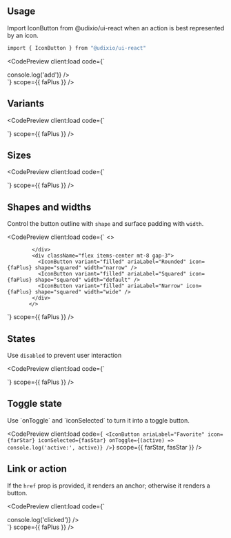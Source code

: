 ---
---










## Usage

Import IconButton from @udixio/ui-react when an action is best represented by an icon.

```bash
import { IconButton } from "@udixio/ui-react"
```

<CodePreview
  client:load
  code={`
  <div className="flex items-center gap-3">
    <IconButton ariaLabel="Add item" icon={faPlus} onClick={() => console.log('add')} />
  </div>`}
  scope={{ faPlus }}
/>

## Variants

<CodePreview
  client:load
  code={`
  <div className="flex items-center gap-3">
    <IconButton ariaLabel="Standard" icon={faPlus} variant="standard" />
    <IconButton ariaLabel="Filled" icon={faPlus} variant="filled" />
    <IconButton ariaLabel="Tonal" icon={faPlus} variant="tonal" />
    <IconButton ariaLabel="Outlined" icon={faPlus} variant="outlined" />
  </div>`}
  scope={{ faPlus }}
/>

## Sizes

<CodePreview
  client:load
  code={`
  <div className="flex items-center gap-3">
    <IconButton variant="filled" ariaLabel="XS" icon={faPlus} size="xSmall" />
    <IconButton variant="filled" ariaLabel="S" icon={faPlus} size="small" />
    <IconButton variant="filled" ariaLabel="M" icon={faPlus} size="medium" />
    <IconButton variant="filled" ariaLabel="L" icon={faPlus} size="large" />
    <IconButton variant="filled" ariaLabel="XL" icon={faPlus} size="xLarge" />
  </div>`}
  scope={{ faPlus }}
/>

## Shapes and widths

Control the button outline with `shape` and surface padding with `width`.

<CodePreview
  client:load
  code={`
 <>
  <div className="flex items-center gap-3">
    <IconButton variant="filled" ariaLabel="Rounded" icon={faPlus} shape="rounded" width="narrow" />
    <IconButton variant="filled" ariaLabel="Squared" icon={faPlus} shape="rounded" width="default" />
    <IconButton variant="filled" ariaLabel="Narrow" icon={faPlus} shape="rounded" width="wide" />

            </div>
            <div className="flex items-center mt-8 gap-3">
              <IconButton variant="filled" ariaLabel="Rounded" icon={faPlus} shape="squared" width="narrow" />
              <IconButton variant="filled" ariaLabel="Squared" icon={faPlus} shape="squared" width="default" />
              <IconButton variant="filled" ariaLabel="Narrow" icon={faPlus} shape="squared" width="wide" />
            </div>
           </>
`}
  scope={{ faPlus }}
/>

## States

Use `disabled` to prevent user interaction

<CodePreview
  client:load
  code={`
  <div className="flex items-center gap-3">
    <IconButton variant="filled" ariaLabel="Disabled" icon={faPlus} disabled />
  </div>`}
  scope={{ faPlus }}
/>

## Toggle state

Use \`onToggle\` and \`iconSelected\` to turn it into a toggle button.

<CodePreview
  client:load
  code={`
  <IconButton
    ariaLabel="Favorite"
    icon={farStar}
    iconSelected={fasStar}
    onToggle={(active) => console.log('active:', active)}
  />`}
  scope={{ farStar, fasStar }}
/>

## Link or action

If the `href` prop is provided, it renders an anchor; otherwise it renders a button.

<CodePreview
  client:load
  code={`
  <div className="flex items-center gap-3">
    <IconButton ariaLabel="Go to Udixio" icon={faPlus} href="https://udixio.dev" />
    <IconButton ariaLabel="Run action" icon={faPlus} onClick={() => console.log('clicked')} />
  </div>`}
  scope={{ faPlus }}
/>
